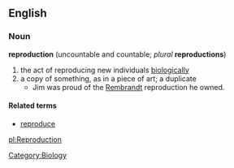 ==English==
=== Noun ===
'''reproduction''' (uncountable and countable; ''plural'' '''reproductions''')

# the act of reproducing new individuals [[:w:biological|biological]]ly
# a copy of something, as in a piece of art; a duplicate
#* Jim was proud of the [[:w:Rembrandt|Rembrandt]] reproduction he owned.

====Related terms====
*[[reproduce]]

[[Category:Biology]]

[[pl:Reproduction]]